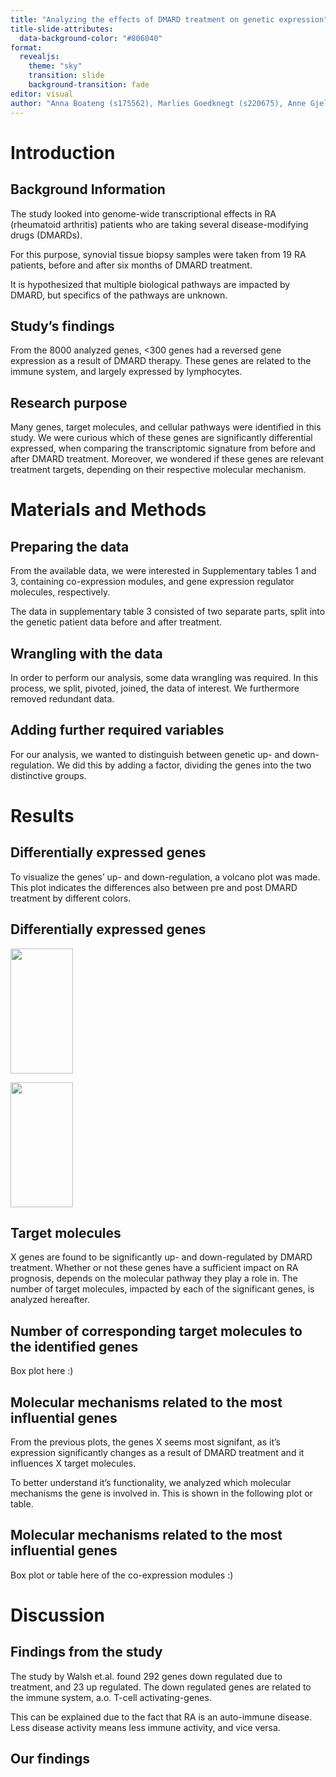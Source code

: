 ```yaml
---
title: "Analyzing the effects of DMARD treatment on genetic expression"
title-slide-attributes: 
  data-background-color: "#806040"
format:
  revealjs:
    theme: "sky"
    transition: slide
    background-transition: fade
editor: visual
author: "Anna Boateng (s175562), Marlies Goedknegt (s220675), Anne Gjelstrup (s194530), Katja Jagd (s185395), Olivia Ronnenberg (s183359)"
---
```


# Introduction {background-color="#806040"}

## Background Information {background-color="#806040"}

The study looked into genome-wide transcriptional effects in RA (rheumatoid arthritis) patients who are taking several disease-modifying drugs (DMARDs).

For this purpose, synovial tissue biopsy samples were taken from 19 RA patients, before and after six months of DMARD treatment.

It is hypothesized that multiple biological pathways are impacted by DMARD, but specifics of the pathways are unknown.

## Study's findings {background-color="#806040"}

From the 8000 analyzed genes, \<300 genes had a reversed gene expression as a result of DMARD therapy. These genes are related to the immune system, and largely expressed by lymphocytes.

## Research purpose {background-color="#806040"}

Many genes, target molecules, and cellular pathways were identified in this study. We were curious which of these genes are significantly differential expressed, when comparing the transcriptomic signature from before and after DMARD treatment. Moreover, we wondered if these genes are relevant treatment targets, depending on their respective molecular mechanism.

# Materials and Methods {background-color="#806040"}

## Preparing the data {background-color="#806040"}

From the available data, we were interested in Supplementary tables 1 and 3, containing co-expression modules, and gene expression regulator molecules, respectively.

The data in supplementary table 3 consisted of two separate parts, split into the genetic patient data before and after treatment.

## Wrangling with the data {background-color="#806040"}

In order to perform our analysis, some data wrangling was required. In this process, we split, pivoted, joined, the data of interest. We furthermore removed redundant data.

## Adding further required variables {background-color="#806040"}

For our analysis, we wanted to distinguish between genetic up- and down-regulation. We did this by adding a factor, dividing the genes into the two distinctive groups.

# Results {background-color="#806040"}

## Differentially expressed genes {background-color="#806040"}

To visualize the genes' up- and down-regulation, a volcano plot was made. This plot indicates the differences also between pre and post DMARD treatment by different colors.

## Differentially expressed genes {background-color="#806040"}

::: {.r-stack}
![]("../results/05_expr_plot_before.png"){.fragment width="100" height="200"}

![]("../results/05_expr_plot_after.png"){.fragment width="100" height="200"}
:::


## Target molecules {background-color="#806040"}

X genes are found to be significantly up- and down-regulated by DMARD treatment. Whether or not these genes have a sufficient impact on RA prognosis, depends on the molecular pathway they play a role in. The number of target molecules, impacted by each of the significant genes, is analyzed hereafter.

## Number of corresponding target molecules to the identified genes {background-color="#806040"}

Box plot here :)

## Molecular mechanisms related to the most influential genes {background-color="#806040"}

From the previous plots, the genes X seems most signifant, as it's expression significantly changes as a result of DMARD treatment and it influences X target molecules.

To better understand it's functionality, we analyzed which molecular mechanisms the gene is involved in. This is shown in the following plot or table.

## Molecular mechanisms related to the most influential genes {background-color="#806040"}

Box plot or table here of the co-expression modules :)

# Discussion {background-color="#806040"}

## Findings from the study {background-color="#806040"}

The study by Walsh et.al. found 292 genes down regulated due to treatment, and 23 up regulated. The down regulated genes are related to the immune system, a.o. T-cell activating-genes.

This can be explained due to the fact that RA is an auto-immune disease. Less disease activity means less immune activity, and vice versa.

## Our findings {background-color="#806040"}
